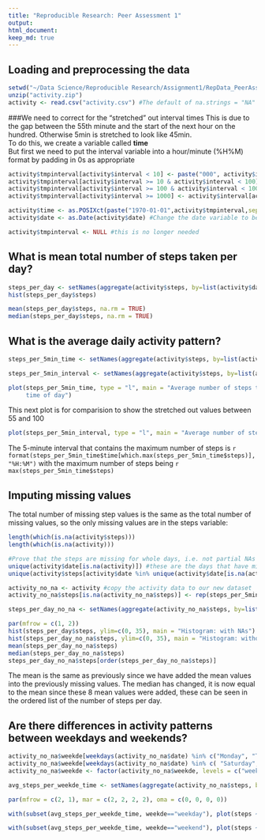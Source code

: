 ```yaml
---
title: "Reproducible Research: Peer Assessment 1"
output: 
html_document:
keep_md: true
---
```



## Loading and preprocessing the data
```r
setwd("~/Data Science/Reproducible Research/Assignment1/RepData_PeerAssessment1")
unzip("activity.zip")
activity <- read.csv("activity.csv") #The default of na.strings = "NA" is what we want
```

###We need to correct for the "stretched" out interval times 
This is due to the gap between the 55th minute and the start of the next hour on the hundred. Otherwise 5min is stretched to look like 45min.  
To do this, we create a variable called **time**  
But first we need to put the interval variable into a hour/minute (%H%M) format by padding in 0s as appropriate  

```r
activity$tmpinterval[activity$interval < 10] <- paste("000", activity$interval[activity$interval < 10], sep="")
activity$tmpinterval[activity$interval >= 10 & activity$interval < 100] <- paste("00", activity$interval[activity$interval >= 10 & activity$interval < 100], sep="")
activity$tmpinterval[activity$interval >= 100 & activity$interval < 1000] <- paste("0", activity$interval[activity$interval >= 100 & activity$interval < 1000], sep="")
activity$tmpinterval[activity$interval >= 1000] <- activity$interval[activity$interval >= 1000]

activity$time <- as.POSIXct(paste("1970-01-01",activity$tmpinterval,sep=" "),"%Y-%m-%d %H%M", tz = "GMT")
activity$date <- as.Date(activity$date) #Change the date variable to be a proper date

activity$tmpinterval <- NULL #this is no longer needed
```

## What is mean total number of steps taken per day?
```r
steps_per_day <- setNames(aggregate(activity$steps, by=list(activity$date), FUN = sum), c("day","steps"))
hist(steps_per_day$steps)

mean(steps_per_day$steps, na.rm = TRUE)
median(steps_per_day$steps, na.rm = TRUE)
```

## What is the average daily activity pattern?
```r
steps_per_5min_time <- setNames(aggregate(activity$steps, by=list(activity$time), FUN = mean, na.rm = TRUE), c("time","steps"))

steps_per_5min_interval <- setNames(aggregate(activity$steps, by=list(activity$interval), FUN = mean, na.rm = TRUE), c("interval","steps")) #used to show the "strechting effect"

plot(steps_per_5min_time, type = "l", main = "Average number of steps taken by 5min interval, across all days", xlab = "
     time of day")
```

This next plot is for comparision to show the stretched out values between 55 and 100
```r

plot(steps_per_5min_interval, type = "l", main = "Average number of steps taken by 5min interval,  across all days", xlab = "interval - showing stretch between the 55 and hundred values")
```

The 5-minute interval that contains the maximum number of steps is `r format(steps_per_5min_time$time[which.max(steps_per_5min_time$steps)],"%H:%M")`
with the maximum number of steps being `r max(steps_per_5min_time$steps)`

## Imputing missing values
The total number of missing step values is the same as the total number of missing values, so the only missing values are in the steps variable:
```r
length(which(is.na(activity$steps)))
length(which(is.na(activity)))

#Prove that the steps are missing for whole days, i.e. not partial NAs for any given day
unique(activity$date[is.na(activity)]) #these are the days that have missing values
unique(activity$steps[activity$date %in% unique(activity$date[is.na(activity)])]) #there are no non NA values for these days that have missing values

activity_no_na <- activity #copy the activity data to our new dataset
activity_no_na$steps[is.na(activity_no_na$steps)] <- rep(steps_per_5min_time$steps, length(unique(activity_no_na$date[is.na(activity_no_na)]))) #the strategy to fill in the missing values is to use the mean for that 5-minute interval - this is already in steps_per_5min_time, so we repeat it for each of the 8 days that have all their data missing

steps_per_day_no_na <- setNames(aggregate(activity_no_na$steps, by=list(activity_no_na$date), FUN = sum), c("day","steps")) #create a new dataset of the aggregate sum of the steps per day

par(mfrow = c(1, 2))
hist(steps_per_day$steps, ylim=c(0, 35), main = "Histogram: with NAs")
hist(steps_per_day_no_na$steps, ylim=c(0, 35), main = "Histogram: without NAs")
mean(steps_per_day_no_na$steps)
median(steps_per_day_no_na$steps)
steps_per_day_no_na$steps[order(steps_per_day_no_na$steps)]
```
The mean is the same as previously since we have added the mean values into the previously missing values. The median has changed, it is now equal to the mean since these 8 mean values were added, these can be seen in the ordered list of the number of steps per day.

## Are there differences in activity patterns between weekdays and weekends?
```r
activity_no_na$weekde[weekdays(activity_no_na$date) %in% c("Monday", "Tuesday", "Wednesday", "Thursday", "Friday")] <- "weekday"
activity_no_na$weekde[weekdays(activity_no_na$date) %in% c( "Saturday", "Sunday")] <- "weekend"
activity_no_na$weekde <- factor(activity_no_na$weekde, levels = c("weekday","weekend"))

avg_steps_per_weekde_time <- setNames(aggregate(activity_no_na$steps, by=list(activity_no_na$weekde, activity_no_na$time), FUN = mean), c("weekde","time","steps"))

par(mfrow = c(2, 1), mar = c(2, 2, 2, 2), oma = c(0, 0, 0, 0))

with(subset(avg_steps_per_weekde_time, weekde=="weekday"), plot(steps ~ time, type = "l", main = "Average number of steps taken by 5min interval, across all weekday days", xlab = "time of day", ylab = "number of steps", ylim=c(0, 250)))

with(subset(avg_steps_per_weekde_time, weekde=="weekend"), plot(steps ~ time, type = "l", main = "Average number of steps taken by 5min interval, across all weekend days", xlab = "time of day", ylab = "number of steps", ylim=c(0, 250)))
```